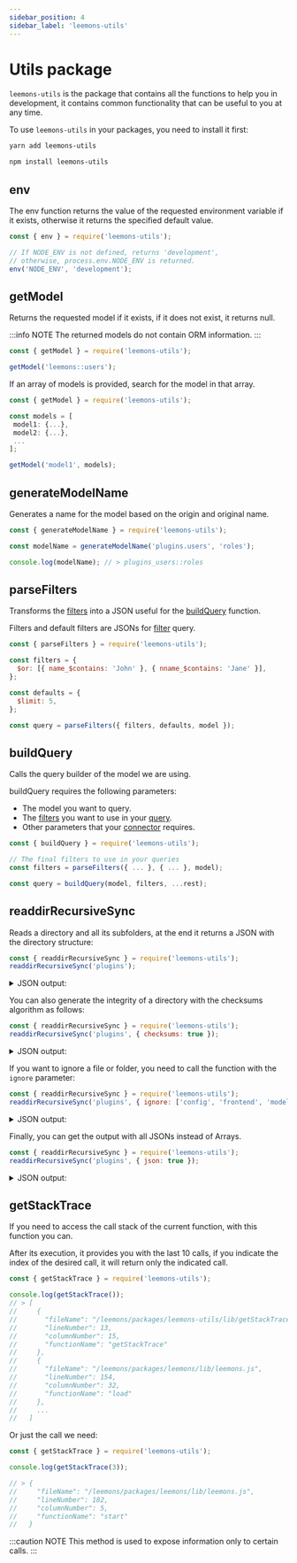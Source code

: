 ```yaml
---
sidebar_position: 4
sidebar_label: 'leemons-utils'
---
```



# Utils package

`leemons-utils` is the package that contains all the functions to help you in development, it contains common functionality that can be useful to you at any time.

To use `leemons-utils` in your packages, you need to install it first:

<Tabs>
<TabItem value="yarn" label="yarn" default>

```bash
yarn add leemons-utils
```

</TabItem>
<TabItem value="npm" label="npm">

```bash
npm install leemons-utils
```

</TabItem>
</Tabs>

## env

The env function returns the value of the requested environment variable if it exists, otherwise it returns the specified default value.

```js
const { env } = require('leemons-utils');

// If NODE_ENV is not defined, returns 'development',
// otherwise, process.env.NODE_ENV is returned.
env('NODE_ENV', 'development');
```

## getModel

Returns the requested model if it exists, if it does not exist, it returns null.

:::info NOTE
The returned models do not contain ORM information.
:::

```js
const { getModel } = require('leemons-utils');

getModel('leemons::users');
```

If an array of models is provided, search for the model in that array.

```js
const { getModel } = require('leemons-utils');

const models = [
 model1: {...},
 model2: {...},
 ...
];

getModel('model1', models);
```

## generateModelName

Generates a name for the model based on the origin and original name.

```js
const { generateModelName } = require('leemons-utils');

const modelName = generateModelName('plugins.users', 'roles');

console.log(modelName); // > plugins_users::roles
```

## parseFilters

Transforms the [filters](leemons-database/#filters) into a JSON useful for the [buildQuery](#buildquery) function.

Filters and default filters are JSONs for [filter](leemons-database/#filters) query.

```js
const { parseFilters } = require('leemons-utils');

const filters = {
  $or: [{ name_$contains: 'John' }, { nname_$contains: 'Jane' }],
};

const defaults = {
  $limit: 5,
};

const query = parseFilters({ filters, defaults, model });
```

## buildQuery

Calls the query builder of the model we are using.

buildQuery requires the following parameters:

- The model you want to query.
- The [filters](leemons-database/#filters) you want to use in your [query](leemons-database/#queries).
- Other parameters that your [connector](leemons-database/#connectors) requires.

```js
const { buildQuery } = require('leemons-utils');

// The final filters to use in your queries
const filters = parseFilters({ ... }, { ... }, model);

const query = buildQuery(model, filters, ...rest);
```

## readdirRecursiveSync

Reads a directory and all its subfolders, at the end it returns a JSON with the directory structure:

```js
const { readdirRecursiveSync } = require('leemons-utils');
readdirRecursiveSync('plugins');
```

<details>
  <summary>JSON output:</summary>

```json
{
  "name": "plugins",
  "type": "directory",
  "path": "",
  "content": [
    {
      "name": "user-admin",
      "type": "directory",
      "path": "user-admin",
      "content": [
        {
          "name": "config",
          "type": "directory",
          "path": "user-admin/config",
          "content": [
            {
              "name": "config.js",
              "path": "user-admin/config/config.js",
              "type": "file"
            }
          ]
        },
        {
          "name": "controllers",
          "type": "directory",
          "path": "user-admin/controllers",
          "content": [
            {
              "name": "posts.js",
              "path": "user-admin/controllers/posts.js",
              "type": "file"
            },
            {
              "name": "routes.js",
              "path": "user-admin/controllers/routes.js",
              "type": "file"
            },
            {
              "name": "users.js",
              "path": "user-admin/controllers/users.js",
              "type": "file"
            }
          ]
        },
        {
          "name": "models",
          "type": "directory",
          "path": "user-admin/models",
          "content": [
            {
              "name": "posts.js",
              "path": "user-admin/models/posts.js",
              "type": "file"
            },
            {
              "name": "users.js",
              "path": "user-admin/models/users.js",
              "type": "file"
            }
          ]
        },
        {
          "name": "next",
          "type": "directory",
          "path": "user-admin/next",
          "content": [
            {
              "name": "pages",
              "type": "directory",
              "path": "user-admin/frontend/pages",
              "content": [
                {
                  "name": "login.js",
                  "path": "user-admin/frontend/pages/login.js",
                  "type": "file"
                },
                {
                  "name": "register.js",
                  "path": "user-admin/frontend/pages/register.js",
                  "type": "file"
                }
              ]
            }
          ]
        }
      ]
    }
  ]
}
```

</details>

You can also generate the integrity of a directory with the checksums algorithm as follows:

```js
const { readdirRecursiveSync } = require('leemons-utils');
readdirRecursiveSync('plugins', { checksums: true });
```

<details>
  <summary>JSON output:</summary>

```json
{
  "name": "plugins",
  "type": "directory",
  "path": "",
  "content": [
    {
      "name": "user-admin",
      "type": "directory",
      "path": "user-admin",
      "content": [
        {
          "name": "config",
          "type": "directory",
          "path": "user-admin/config",
          "content": [
            {
              "name": "config.js",
              "path": "user-admin/config/config.js",
              "type": "file",
              "checksum": "af2d854eb189e9f51836ae1a12c260b4"
            }
          ],
          "checksum": "4760ab8606783caef4c3e58d936097dd"
        },
        {
          "name": "controllers",
          "type": "directory",
          "path": "user-admin/controllers",
          "content": [
            {
              "name": "posts.js",
              "path": "user-admin/controllers/posts.js",
              "type": "file",
              "checksum": "d7d3c1fa7f1c9c0fec246ae96cc58381"
            },
            {
              "name": "routes.js",
              "path": "user-admin/controllers/routes.js",
              "type": "file",
              "checksum": "cb66af956dfcd169d4aaca4225ccf4be"
            },
            {
              "name": "users.js",
              "path": "user-admin/controllers/users.js",
              "type": "file",
              "checksum": "3d82dfff5f688648aa2a86433b87489d"
            }
          ],
          "checksum": "e2149e209f845c0c97a26a2314390c38"
        },
        {
          "name": "models",
          "type": "directory",
          "path": "user-admin/models",
          "content": [
            {
              "name": "posts.js",
              "path": "user-admin/models/posts.js",
              "type": "file",
              "checksum": "388d3df6e2d65280ba24f2172acb46f4"
            },
            {
              "name": "users.js",
              "path": "user-admin/models/users.js",
              "type": "file",
              "checksum": "b6878d605208324f2ad9e09a836b36e5"
            }
          ],
          "checksum": "bc802a1b666fca93d2f0a896e3581b76"
        },
        {
          "name": "next",
          "type": "directory",
          "path": "user-admin/next",
          "content": [
            {
              "name": "pages",
              "type": "directory",
              "path": "user-admin/frontend/pages",
              "content": [
                {
                  "name": "login.js",
                  "path": "user-admin/frontend/pages/login.js",
                  "type": "file",
                  "checksum": "c67ce04cbef16144dc5414ca60f086fb"
                },
                {
                  "name": "register.js",
                  "path": "user-admin/frontend/pages/register.js",
                  "type": "file",
                  "checksum": "ebcd2ebd8792719b02cc75a90de6fd59"
                }
              ],
              "checksum": "7b61e9b346c733147261fde09f987849"
            }
          ],
          "checksum": "4183d53dcbcea6219f46f78583d69f3c"
        }
      ],
      "checksum": "144424ced9d8f36104427384974bee52"
    }
  ],
  "checksum": "f78ad87301ce507b255e8fb98c3ab7ca"
}
```

</details>

If you want to ignore a file or folder, you need to call the function with the `ignore` parameter:

```js
const { readdirRecursiveSync } = require('leemons-utils');
readdirRecursiveSync('plugins', { ignore: ['config', 'frontend', 'models', 'posts.js'] });
```

<details>
  <summary>JSON output:</summary>

```json
{
  "name": "plugins",
  "type": "directory",
  "path": "",
  "content": [
    {
      "name": "user-admin",
      "type": "directory",
      "path": "user-admin",
      "content": [
        {
          "name": "controllers",
          "type": "directory",
          "path": "user-admin/controllers",
          "content": [
            {
              "name": "routes.js",
              "path": "user-admin/controllers/routes.js",
              "type": "file"
            },
            {
              "name": "users.js",
              "path": "user-admin/controllers/users.js",
              "type": "file"
            }
          ]
        }
      ]
    }
  ]
}
```

</details>

Finally, you can get the output with all JSONs instead of Arrays.

```js
const { readdirRecursiveSync } = require('leemons-utils');
readdirRecursiveSync('plugins', { json: true });
```

<details>
  <summary>JSON output:</summary>

```json
{
  "name": "plugins",
  "type": "directory",
  "path": "",
  "content": {
    "user-admin": {
      "name": "user-admin",
      "type": "directory",
      "path": "user-admin",
      "content": {
        "config": {
          "name": "config",
          "type": "directory",
          "path": "user-admin/config",
          "content": {
            "config.js": {
              "name": "config.js",
              "path": "user-admin/config/config.js",
              "type": "file"
            }
          }
        },
        "controllers": {
          "name": "controllers",
          "type": "directory",
          "path": "user-admin/controllers",
          "content": {
            "posts.js": {
              "name": "posts.js",
              "path": "user-admin/controllers/posts.js",
              "type": "file"
            },
            "routes.js": {
              "name": "routes.js",
              "path": "user-admin/controllers/routes.js",
              "type": "file"
            },
            "users.js": {
              "name": "users.js",
              "path": "user-admin/controllers/users.js",
              "type": "file"
            }
          }
        },
        "models": {
          "name": "models",
          "type": "directory",
          "path": "user-admin/models",
          "content": {
            "posts.js": {
              "name": "posts.js",
              "path": "user-admin/models/posts.js",
              "type": "file"
            },
            "users.js": {
              "name": "users.js",
              "path": "user-admin/models/users.js",
              "type": "file"
            }
          }
        },
        "next": {
          "name": "next",
          "type": "directory",
          "path": "user-admin/next",
          "content": {
            "pages": {
              "name": "pages",
              "type": "directory",
              "path": "user-admin/frontend/pages",
              "content": {
                "login.js": {
                  "name": "login.js",
                  "path": "user-admin/frontend/pages/login.js",
                  "type": "file"
                },
                "register.js": {
                  "name": "register.js",
                  "path": "user-admin/frontend/pages/register.js",
                  "type": "file"
                }
              }
            }
          }
        }
      }
    }
  }
}
```

</details>

## getStackTrace

If you need to access the call stack of the current function, with this function you can.

After its execution, it provides you with the last 10 calls, if you indicate the index of the desired call, it will return only the indicated call.

```js
const { getStackTrace } = require('leemons-utils');

console.log(getStackTrace());
// > [
//     {
//       "fileName": "/leemons/packages/leemons-utils/lib/getStackTrace.js",
//       "lineNumber": 13,
//       "columnNumber": 15,
//       "functionName": "getStackTrace"
//     },
//     {
//       "fileName": "/leemons/packages/leemons/lib/leemons.js",
//       "lineNumber": 154,
//       "columnNumber": 32,
//       "functionName": "load"
//     },
//     ...
//   ]
```

Or just the call we need:

```js
const { getStackTrace } = require('leemons-utils');

console.log(getStackTrace(3));

// > {
//     "fileName": "/leemons/packages/leemons/lib/leemons.js",
//     "lineNumber": 182,
//     "columnNumber": 5,
//     "functionName": "start"
//   }
```

:::caution NOTE
This method is used to expose information only to certain calls.
:::
